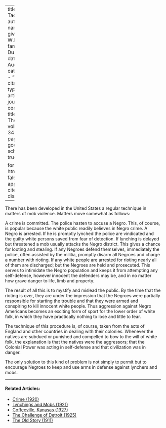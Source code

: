 
---
title: 'Mob Tactics'
author:
  - name:
      given: W.E.B.
      family: Du Bois
date: Aug. 1927
categories: 
  - ""
citation: 
  type: article-journal
  container-title: The Crisis
  volume: 34
  issue: 6
  page: 204
google-scholar: true

format:
  html:
    toc: false
    appendix-cite-as: display
---


There has been developed in the United States a regular technique in matters of mob violence. Matters move somewhat as follows:

A crime is committed. The police hasten to accuse a Negro. This, of course, is popular because the white public readily believes in Negro crime. A Negro is arrested. If he is promptly lynched the police are vindicated and the guilty white persons saved from fear of detection. If lynching is delayed but threatened a mob usually attacks the Negro district. This gives a chance for looting and stealing. If any Negroes defend themselves, immediately the police, often assisted by the militia, promptly disarm all Negroes and charge a number with rioting. If any white people are arrested for rioting nearly all of them are discharged; but the Negroes are held and prosecuted. This serves to intimidate the Negro population and keeps it from attempting any self-defense, however innocent the defenders may be, and in no matter how grave danger to life, limb and property.

The result of all this is to mystify and mislead the public. By the time that the rioting is over, they are under the impression that the Negroes were partially responsible for starting the trouble and that they were armed and conspiring to kill innocent white people. Thus aggression against Negro Americans becomes an exciting form of sport for the lower order of white folk, in which they have practically nothing to lose and little to fear.

The technique of this procedure is, of course, taken from the acts of England and other countries in dealing with their colonies. Whenever the natives are subdued or punished and compelled to bow to the will of white folk, the explanation is that the natives were the aggressors; that the Colonial Power was acting in self-defense and that civilization was in danger.

The only solution to this kind of problem is not simply to permit but to encourage Negroes to keep and use arms in defense against lynchers and mobs.

<!-- Similar articles start here -->

<hr>
#### Related Articles:

* [Crime (1920)](/Volumes/19/04/crime.html)
* [Lynchings and Mobs (1921)](/Volumes/22/04/lynchings.html)
* [Coffeeville, Kanasas (1927)](/Volumes/34/05/coffeville_kansas.html)
* [The Challenge of Detroit (1925)](/Volumes/31/01/challenge_of_detroit.html)
* [The Old Story (1911)](/Volumes/01/03/old_story.html)

<!-- Similar articles end here -->